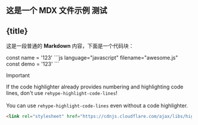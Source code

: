 

## 这是一个 MDX 文件示例 测试
 
## {title}
这是一段普通的 **Markdown** 内容，下面是一个代码块：
 
 <CodeBlock>
 const name = '123'
 </CodeBlock>
```js language="javascript" filename="awesome.js"
const demo = '123'
```

> [!IMPORTANT]
> If the code highlighter already provides numbering and highlighting code lines, don't use `rehype-highlight-code-lines`!
> \
> \
> You can use `rehype-highlight-code-lines` even without a code highlighter.


```html
<link rel="stylesheet" href="https://cdnjs.cloudflare.com/ajax/libs/highlight.js/11.11.0/styles/github-dark.min.css">
```
